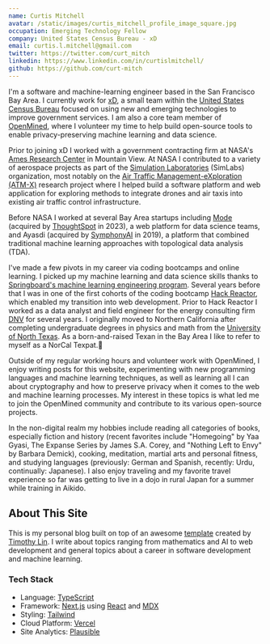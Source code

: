 ```yaml
---
name: Curtis Mitchell
avatar: /static/images/curtis_mitchell_profile_image_square.jpg
occupation: Emerging Technology Fellow
company: United States Census Bureau - xD
email: curtis.l.mitchell@gmail.com
twitter: https://twitter.com/curt_mitch
linkedin: https://www.linkedin.com/in/curtislmitchell/
github: https://github.com/curt-mitch
---
```


I'm a software and machine-learning engineer based in the San Francisco Bay Area. I currently work for [xD](https://www.xd.gov/), a small team within the [United States Census Bureau](https://www.census.gov/) focused on using new and emerging technologies to improve government services. I am also a core team member of [OpenMined](https://www.openmined.org/), where I volunteer my time to help build open-source tools to enable privacy-preserving machine learning and data science.

Prior to joining xD I worked with a government contracting firm at NASA's [Ames Research Center](https://www.nasa.gov/ames) in Mountain View. At NASA I contributed to a variety of aerospace projects as part of the [Simulation Laboratories](https://www.nasa.gov/simlabs/) (SimLabs) organization, most notably on the [Air Traffic Management-eXploration (ATM-X)](https://www.nasa.gov/aeroresearch/programs/aosp/atm-x) research project where I helped build a software platform and web application for exploring methods to integrate drones and air taxis into existing air traffic control infrastructure.

Before NASA I worked at several Bay Area startups including [Mode](https://mode.com/) (acquired by [ThoughtSpot](https://www.thoughtspot.com/) in 2023), a web platform for data science teams, and Ayasdi (acquired by [SymphonyAI](https://www.symphonyai.com/) in 2019), a platform that combined traditional machine learning approaches with topological data analysis (TDA).

I've made a few pivots in my career via coding bootcamps and online learning. I picked up my machine learning and data science skills thanks to [Springboard's machine learning engineering program](https://www.springboard.com/courses/ai-machine-learning-career-track/). Several years before that I was in one of the first cohorts of the coding bootcamp [Hack Reactor](https://www.galvanize.com/hack-reactor/), which enabled my transition into web development. Prior to Hack Reactor I worked as a data analyst and field engineer for the energy consulting firm [DNV](https://www.dnv.com/) for several years. I originally moved to Northern California after completing undergraduate degrees in physics and math from the [University of North Texas](https://www.unt.edu/). As a born-and-raised Texan in the Bay Area I like to refer to myself as a NorCal Texpat.🤠

Outside of my regular working hours and volunteer work with OpenMined, I enjoy writing posts for this website, experimenting with new programming languages and machine learning techniques, as well as learning all I can about cryptography and how to preserve privacy when it comes to the web and machine learning processes. My interest in these topics is what led me to join the OpenMined community and contribute to its various open-source projects.

In the non-digital realm my hobbies include reading all categories of books, especially fiction and history (recent favorites include "Homegoing" by Yaa Gyasi, The Expanse Series by James S.A. Corey, and "Nothing Left to Envy" by Barbara Demick), cooking, meditation, martial arts and personal fitness, and studying languages (previously: German and Spanish, recently: Urdu, continually: Japanese). I also enjoy traveling and my favorite travel experience so far was getting to live in a dojo in rural Japan for a summer while training in Aikido.

## About This Site

This is my personal blog built on top of an awesome [template](https://github.com/timlrx/tailwind-nextjs-starter-blog) created by [Timothy Lin](https://github.com/timlrx). I write about topics ranging from mathematics and AI to web development and general topics about a career in software development and machine learning.

### Tech Stack

- Language: [TypeScript](https://www.typescriptlang.org/)
- Framework: [Next.js](https://nextjs.org/) using [React](https://react.dev/) and [MDX](https://mdxjs.com/)
- Styling: [Tailwind](https://tailwindcss.com/)
- Cloud Platform: [Vercel](vercel.com/)
- Site Analytics: [Plausible](https://plausible.io/)
